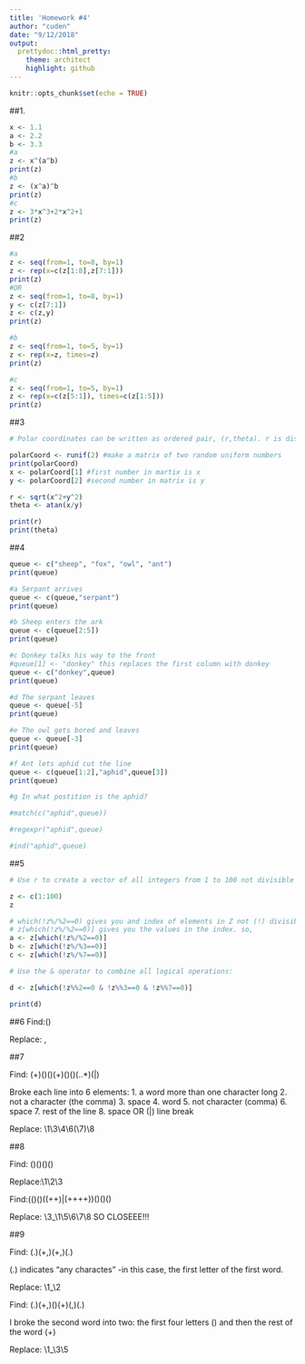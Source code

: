```yaml
---
title: 'Homework #4'
author: "cuden"
date: "9/12/2018"
output:
  prettydoc::html_pretty:
    theme: architect
    highlight: github
---
```


```r
knitr::opts_chunk$set(echo = TRUE)
```


##1.

```r
x <- 1.1
a <- 2.2
b <- 3.3
#a
z <- x^(a^b)
print(z)
#b
z <- (x^a)^b
print(z)
#c
z <- 3*x^3+2*x^2+1
print(z)
```

##2

```r
#a
z <- seq(from=1, to=8, by=1)
z <- rep(x=c(z[1:8],z[7:1]))
print(z)
#OR
z <- seq(from=1, to=8, by=1)
y <- c(z[7:1])
z <- c(z,y)
print(z)

#b
z <- seq(from=1, to=5, by=1)
z <- rep(x=z, times=z)
print(z)

#c
z <- seq(from=1, to=5, by=1)
z <- rep(x=c(z[5:1]), times=c(z[1:5]))
print(z)

```

##3

```r
# Polar coordinates can be written as ordered pair, (r,theta). r is distance form pole to point P. Theta is the angle measured from polar axis to line that passes through pole. 

polarCoord <- runif(2) #make a matrix of two random uniform numbers
print(polarCoord)
x <- polarCoord[1] #first number in martix is x
y <- polarCoord[2] #second number in matrix is y

r <- sqrt(x^2+y^2)
theta <- atan(x/y)

print(r)
print(theta)

```


##4

```r
queue <- c("sheep", "fox", "owl", "ant")
print(queue)

#a Serpant arrives 
queue <- c(queue,"serpant")
print(queue)

#b Sheep enters the ark
queue <- c(queue[2:5])
print(queue)

#c Donkey talks his way to the front
#queue[1] <- "donkey" this replaces the first column with donkey
queue <- c("donkey",queue) 
print(queue)

#d The serpant leaves
queue <- queue[-5]
print(queue)

#e The owl gets bored and leaves
queue <- queue[-3]
print(queue)

#f Ant lets aphid cut the line
queue <- c(queue[1:2],"aphid",queue[3])
print(queue)

#g In what postition is the aphid?

#match(c("aphid",queue))

#regexpr("aphid",queue)

#ind("aphid",queue)
```


##5

```r
# Use r to create a vector of all integers from 1 to 100 not divisible by 2,3 or 7.

z <- c(1:100)
z

# which(!z%/%2==0) gives you and index of elements in Z not (!) divisible (%%) by 2. 
# z[which(!z%/%2==0)] gives you the values in the index. so,
a <- z[which(!z%/%2==0)]
b <- z[which(!z%/%3==0)]
c <- z[which(!z%/%7==0)]

# Use the & operator to combine all logical operations:

d <- z[which(!z%%2==0 & !z%%3==0 & !z%%7==0)]

print(d)
```

##6
Find:(\s{2,})

Replace: ,

##7

Find: (\w+)(\W)(\s)(\w+)(\W)(\s)(..*)(\s|\N)

Broke each line into 6 elements:
1. a word more than one character long
2. not a character (the comma)
3. space
4. word
5. not character (comma)
6. space
7. rest of the line
8. space OR (|) line break

Replace: \1\3\4\6(\7)\8
 

##8

Find: (\W)(\w{2})(\d{1})(\s)

Replace:\1\2\3\n

Find:((\d{4})(\s{1})((\w+\s\w+)|(\w+\s\w+\s\w+\s\w+))(\W)(\w{2})(\d{1})

Replace: \3_\1\5\6\7\8  SO CLOSEEE!!!

##9

Find: (.)(\w+,)(\w+,)(\d+.\d,)

(.) indicates "any charactes" -in this case, the first letter of the first word. 

Replace: \1_\2

Find: (.)(\w+,)(\w{4})(\w+)(,)(\d+.\d,)

I broke the second word into two: the first four letters (\w{4}) and then the rest of the word (\w+)

Replace: \1_\3\5